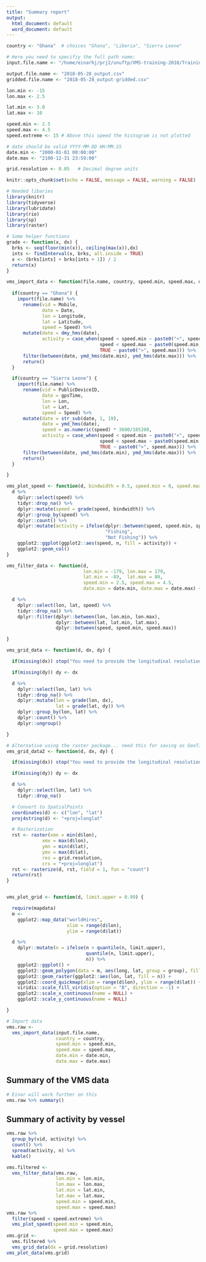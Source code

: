```yaml
---
title: "Summary report"
output:
  html_document: default
  word_document: default
---
```



```r
country <- "Ghana"  # choices "Ghana", "Liberia", "Sierra Leone"

# Here you need to specifiy the full path name:
input.file.name <- "/home/einarhj/prj2/unuftp/VMS-training-2018/Training folders/Ghana/Layers/VMS data files/Workshop Data/march 18.csv"

output.file.name <- "2018-05-28_output.csv"  
gridded.file.name <- "2018-05-28_output-gridded.csv"

lon.min <- -15
lon.max <- 2.5

lat.min <- 3.0
lat.max <- 10

speed.min <- 2.5
speed.max <- 4.5
speed.extreme <- 15 # Above this speed the histogram is not plotted

# date should be valid YYYY-MM-DD HH:MM.SS
date.min <- "2000-01-01 00:00:00"
date.max <- "2100-12-31 23:59:00"

grid.resolution <- 0.05   # Decimal degree units
```


```r
knitr::opts_chunk$set(echo = FALSE, message = FALSE, warning = FALSE)
```

```r
# Needed libaries
library(knitr)
library(tidyverse)
library(lubridate)
library(rio)
library(sp)
library(raster)

# Some helper functions
grade <- function(x, dx) {
  brks <- seq(floor(min(x)), ceiling(max(x)),dx)
  ints <- findInterval(x, brks, all.inside = TRUE)
  x <- (brks[ints] + brks[ints + 1]) / 2
  return(x)
}

vms_import_data <- function(file.name, country, speed.min, speed.max, date.min, date.max) {
  
  if(country == "Ghana") {
    import(file.name) %>%
      rename(vid = Mobile,
             date = Date,
             lon = Longitude,
             lat = Latitude,
             speed = Speed) %>% 
      mutate(date = dmy_hms(date),
             activity = case_when(speed < speed.min ~ paste0("<", speed.min),
                                  speed < speed.max ~ paste0(speed.min, "-", speed.max),
                                  TRUE ~ paste0(">", speed.max))) %>% 
      filter(between(date, ymd_hms(date.min), ymd_hms(date.max))) %>% 
      return()
  }

  if(country == "Sierra Leone") {
    import(file.name) %>%
      rename(vid = PublicDeviceID,
             date = gpsTime,
             lon = Lon,
             lat = Lat,
             speed = Speed) %>%
      mutate(date = str_sub(date, 1, 19),
             date = ymd_hms(date),
             speed = as.numeric(speed) * 3600/185200,
             activity = case_when(speed < speed.min ~ paste0("<", speed.min),
                                  speed < speed.max ~ paste0(speed.min, "-", speed.max),
                                  TRUE ~ paste0(">", speed.max))) %>%
      filter(between(date, ymd_hms(date.min), ymd_hms(date.max))) %>%
      return()
  }

}

vms_plot_speed <- function(d, bindwidth = 0.5, speed.min = 0, speed.max = 15) {
  d %>%
    dplyr::select(speed) %>%
    tidyr::drop_na() %>%
    dplyr::mutate(speed = grade(speed, bindwidth)) %>%
    dplyr::group_by(speed) %>%
    dplyr::count() %>%
    dplyr::mutate(activity = ifelse(dplyr::between(speed, speed.min, speed.max),
                                    "Fishing",
                                    "Not Fishing")) %>%
    ggplot2::ggplot(ggplot2::aes(speed, n, fill = activity)) +
    ggplot2::geom_col()
}

vms_filter_data <- function(d,
                            lon.min = -179, lon.max = 179,
                            lat.min = -89,  lat.max = 89,
                            speed.min = 2.5, speed.max = 4.5,
                            date.min = date.min, date.max = date.max) {

  d %>%
    dplyr::select(lon, lat, speed) %>%
    tidyr::drop_na() %>%
    dplyr::filter(dplyr::between(lon, lon.min, lon.max),
                  dplyr::between(lat, lat.min, lat.max),
                  dplyr::between(speed, speed.min, speed.max))

}

vms_grid_data <- function(d, dx, dy) {

  if(missing(dx)) stop("You need to provide the longitudinal resolution")

  if(missing(dy)) dy <- dx

  d %>%
    dplyr::select(lon, lat) %>%
    tidyr::drop_na() %>%
    dplyr::mutate(lon = grade(lon, dx),
                  lat = grade(lat, dy)) %>%
    dplyr::group_by(lon, lat) %>%
    dplyr::count() %>%
    dplyr::ungroup()

}

# Alternative using the raster package... need this for saving as GeoTIFF
vms_grid_data2 <- function(d, dx, dy) {

  if(missing(dx)) stop("You need to provide the longitudinal resolution")

  if(missing(dy)) dy <- dx

  d %>%
    dplyr::select(lon, lat) %>%
    tidyr::drop_na()

  # Convert to SpatialPoints
  coordinates(d) <- c("lon", "lat")
  proj4string(d) <- "+proj=longlat"

  # Rasterization
  rst <- raster(xmn = min(d$lon),
             xmx = max(d$lon),
             ymn = min(d$lat),
             ymx = max(d$lat),
             res = grid.resolution,
             crs = "+proj=longlat")
  rst <- rasterize(d, rst, field = 1, fun = "count")
  return(rst)
}


vms_plot_grid <- function(d, limit.upper = 0.99) {

  require(mapdata)
  m <-
    ggplot2::map_data("worldHires",
                      xlim = range(d$lon),
                      ylim = range(d$lat))

  d %>%
    dplyr::mutate(n = ifelse(n > quantile(n, limit.upper),
                             quantile(n, limit.upper),
                             n)) %>%
    ggplot2::ggplot() +
    ggplot2::geom_polygon(data = m, aes(long, lat, group = group), fill = "grey") +
    ggplot2::geom_raster(ggplot2::aes(lon, lat, fill = n)) +
    ggplot2::coord_quickmap(xlim = range(d$lon), ylim = range(d$lat)) +
    viridis::scale_fill_viridis(option = "B", direction = -1) +
    ggplot2::scale_x_continuous(name = NULL) +
    ggplot2::scale_y_continuous(name = NULL)

}

```


```r
# Import data
vms.raw <-
  vms_import_data(input.file.name,
                  country = country,
                  speed.min = speed.min,
                  speed.max = speed.max,
                  date.min = date.min,
                  date.max = date.max)
```

## Summary of the VMS data

```r
# Einar will work further on this
vms.raw %>% summary()
```

## Summary of activity by vessel

```r
vms.raw %>% 
  group_by(vid, activity) %>% 
  count() %>% 
  spread(activity, n) %>% 
  kable()
```

```r
vms.filtered <- 
  vms_filter_data(vms.raw,
                  lon.min = lon.min,
                  lon.max = lon.max,
                  lat.min = lat.min,
                  lat.max = lat.max,
                  speed.min = speed.min,
                  speed.max = speed.max)
vms.raw %>% 
  filter(speed < speed.extreme) %>%
  vms_plot_speed(speed.min = speed.min,
                 speed.max = speed.max)
vms.grid <- 
  vms.filtered %>% 
  vms_grid_data(dx = grid.resolution)
vms_plot_data(vms.grid)
```

